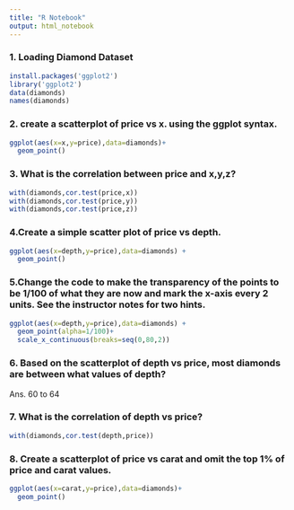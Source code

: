 ```yaml
---
title: "R Notebook"
output: html_notebook
---
```


### 1. Loading Diamond Dataset
```r
install.packages('ggplot2')
library('ggplot2')
data(diamonds)
names(diamonds)
```

### 2. create a scatterplot of price vs x. using the ggplot syntax.
```r
ggplot(aes(x=x,y=price),data=diamonds)+
  geom_point()
```
### 3. What is the correlation between price and x,y,z? 
```r
with(diamonds,cor.test(price,x))
with(diamonds,cor.test(price,y))
with(diamonds,cor.test(price,z))
```

### 4.Create a simple scatter plot of price vs depth.
```r
ggplot(aes(x=depth,y=price),data=diamonds) +
  geom_point()
```

### 5.Change the code to make the transparency of the points to be 1/100 of what they are now and mark the x-axis every 2 units. See the instructor notes for two hints.
```r
ggplot(aes(x=depth,y=price),data=diamonds) +
  geom_point(alpha=1/100)+
  scale_x_continuous(breaks=seq(0,80,2))
```
### 6. Based on the scatterplot of depth vs price, most diamonds are between what values of depth?
Ans. 60 to 64

### 7. What is the correlation of depth vs price?
```r
with(diamonds,cor.test(depth,price))
```

### 8. Create a scatterplot of price vs carat and omit the top 1% of price and carat values.
```r
ggplot(aes(x=carat,y=price),data=diamonds)+
  geom_point()
```

